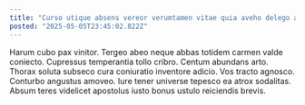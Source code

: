 ```yaml
---
title: "Curso utique absens vereor verumtamen vitae quia aveho delego adeptio."
posted: "2025-05-05T23:45:02.822Z"
---
```


Harum cubo pax vinitor. Tergeo abeo neque abbas totidem carmen valde coniecto. Cupressus temperantia tollo cribro.
Centum abundans arto. Thorax soluta subseco cura coniuratio inventore adicio. Vos tracto agnosco.
Conturbo angustus amoveo. Iure tener universe tepesco ea atrox sodalitas. Absum teres videlicet apostolus iusto bonus ustulo reiciendis brevis.
